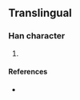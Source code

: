 {{character info/new}}
==Translingual==

===Han character===
{{Han char|rn=96|rad=玉|as=06|sn=10|four=|canj=MGJKP|ids=⿰𤣩老}}

# {{defn|Han|sort=玉06}}

====References====
* {{Han ref|kx=0732.021|dkj=20982|hdz=21109.120|uh=73EF|ud=29679}}